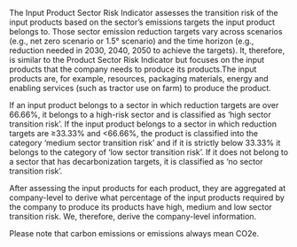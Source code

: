 The Input Product Sector Risk Indicator assesses the transition risk of the
input products based on the sector's emissions targets the input product belongs
to. Those sector emission reduction targets vary across scenarios (e.g., net
zero scenario or 1.5° scenario) and the time horizon (e.g., reduction needed in
2030, 2040, 2050 to achieve the targets). It, therefore, is similar to the
Product Sector Risk Indicator but focuses on the input products that the company
needs to produce its products.The input products are, for example, resources,
packaging materials, energy and enabling services (such as tractor use on farm)
to produce the product.

If an input product belongs to a sector in which reduction targets are over 66.66%, 
it belongs to a high-risk sector and is classified as 'high sector transition
risk'. If the input product belongs to a sector in which reduction targets are
≥33.33% and <66.66%, the product is classified into the category 'medium sector
transition risk' and if it is strictly below 33.33% it belongs to the category of 'low
sector transition risk'. If it does not belong to a sector that has
decarbonization targets, it is classified as 'no sector transition risk'.

After assessing the input products for each product, they are aggregated at
company-level to derive what percentage of the input products required by the
company to produce its products have high, medium and low sector transition
risk. We, therefore, derive the company-level information.

Please note that carbon emissions or emissions always mean CO2e.
